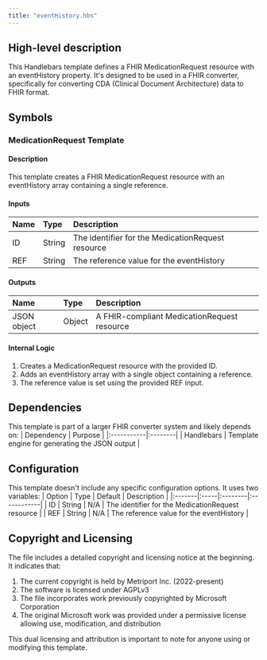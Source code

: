 ```yaml
---
title: "eventHistory.hbs"
---
```


## High-level description
This Handlebars template defines a FHIR MedicationRequest resource with an eventHistory property. It's designed to be used in a FHIR converter, specifically for converting CDA (Clinical Document Architecture) data to FHIR format.

## Symbols

### MedicationRequest Template
#### Description
This template creates a FHIR MedicationRequest resource with an eventHistory array containing a single reference.

#### Inputs
| Name | Type | Description |
|:-----|:-----|:------------|
| ID | String | The identifier for the MedicationRequest resource |
| REF | String | The reference value for the eventHistory |

#### Outputs
| Name | Type | Description |
|:-----|:-----|:------------|
| JSON object | Object | A FHIR-compliant MedicationRequest resource |

#### Internal Logic
1. Creates a MedicationRequest resource with the provided ID.
2. Adds an eventHistory array with a single object containing a reference.
3. The reference value is set using the provided REF input.

## Dependencies
This template is part of a larger FHIR converter system and likely depends on:
| Dependency | Purpose |
|:-----------|:--------|
| Handlebars | Template engine for generating the JSON output |

## Configuration
This template doesn't include any specific configuration options. It uses two variables:
| Option | Type | Default | Description |
|:-------|:-----|:--------|:------------|
| ID | String | N/A | The identifier for the MedicationRequest resource |
| REF | String | N/A | The reference value for the eventHistory |

## Copyright and Licensing
The file includes a detailed copyright and licensing notice at the beginning. It indicates that:
1. The current copyright is held by Metriport Inc. (2022-present)
2. The software is licensed under AGPLv3
3. The file incorporates work previously copyrighted by Microsoft Corporation
4. The original Microsoft work was provided under a permissive license allowing use, modification, and distribution

This dual licensing and attribution is important to note for anyone using or modifying this template.